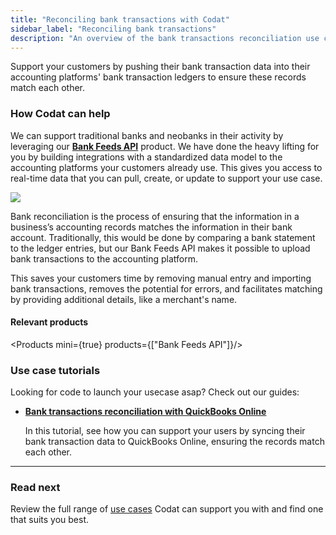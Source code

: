 ---
title: "Reconciling bank transactions with Codat"
sidebar_label: "Reconciling bank transactions"
description: "An overview of the bank transactions reconciliation use case supported by Codat"
---


Support your customers by pushing their bank transaction data into their accounting platforms' bank transaction ledgers to ensure these records match each other.

### How Codat can help

We can support traditional banks and neobanks in their activity by leveraging our **[Bank Feeds API](/bank-feeds/overview)** product. We have done the heavy lifting for you by building integrations with a standardized data model to the accounting platforms your customers already use. This gives you access to real-time data that you can pull, create, or update to support your use case.

![](/img/use-cases/summary-pages/6c7b9e84-bank-reconciliation.png)

Bank reconciliation is the process of ensuring that the information in a business’s accounting records matches the information in their bank account. Traditionally, this would be done by comparing a bank statement to the ledger entries, but our Bank Feeds API makes it possible to upload bank transactions to the accounting platform.

This saves your customers time by removing manual entry and importing bank transactions, removes the potential for errors, and facilitates matching by providing additional details, like a merchant's name. 

#### Relevant products

<Products mini={true} products={["Bank Feeds API"]}/>

### Use case tutorials

Looking for code to launch your usecase asap? Check out our guides:

- **[Bank transactions reconciliation with QuickBooks Online](/bank-feeds/guides/bank-feeds-tutorial)**

  In this tutorial, see how you can support your users by syncing their bank transaction data to QuickBooks Online, ensuring the records match each other. 

---

### Read next

Review the full range of [use cases](/usecases/overview) Codat can support you with and find one that suits you best.